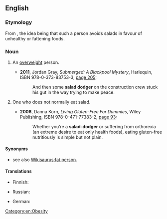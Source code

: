 ==English==
{{was wotd|2012|June|19}}

===Etymology===
From {{compound|salad|dodger|lang=en}}, the idea being that such a person avoids salads in favour of unhealthy or fattening foods.

===Noun===
{{en-noun|head=[[salad]] [[dodger]]}}

# {{context|informal|derogatory|lang=en}} An [[overweight]] person.
#* '''2011''', Jordan Gray, ''Submerged: A Blackpool Mystery'', Harlequin, ISBN 978-0-373-83753-3, [http://books.google.com/books?id=oBpud6M6l5kC&pg=PT149&dq=%22salad+dodger%22 page 205]:
#*: And then some '''salad dodger''' on the construction crew stuck his gut in the way trying to make peace.
# {{context|informal|lang=en}} One who does not normally eat salad.
#* '''2006''', Danna Korn, ''Living Gluten-Free For Dummies'', Wiley Publishing, ISBN 978-0-471-77383-2, [http://books.google.com/books?id=IFsQy0Qpcm8C&pg=PA93&dq=%22salad+dodger%22 page 93]:
#*: Whether you’re a '''salad-dodger''' or suffering from orthorexia (an extreme desire to eat only health foods), eating gluten-free nutritiously is simple but not plain.

====Synonyms====
*{{sense|overweight person}} see also [[Wikisaurus:fat person]].

====Translations====
{{trans-top|overweight person}}
* Finnish: {{t+|fi|punkero}}
{{trans-mid}}
* Russian: {{t+|ru|толстя́к}}
{{trans-bottom}}

{{trans-top|one who does not normally eat salad}}
{{trans-mid}}
* German: {{t|de|Salatverschmäher|m}}
{{trans-bottom}}

[[Category:en:Obesity]]